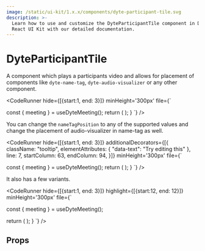 ```yaml
---
image: /static/ui-kit/1.x.x/components/dyte-participant-tile.svg
description: >-
  Learn how to use and customize the DyteParticipantTile component in Dyte's
  React UI Kit with our detailed documentation.
---
```


# DyteParticipantTile


A component which plays a participants video and allows for placement
of components like `dyte-name-tag`, `dyte-audio-visualizer` or any other component.

<CodeRunner 
hide={[{start:1, end: 3}]}
minHeight='300px'
file={`

  const { meeting } = useDyteMeeting();
  return (
    <DyteParticipantTile participant={meeting.self}>
      <DyteNameTag participant={meeting.self}>
        <DyteAudioVisualizer slot="start" />
      </DyteNameTag>
    </DyteParticipantTile>
  );
}
`} />

You can change the `nameTagPosition` to any of the supported values
and change the placement of audio-visualizer in name-tag as well.

<CodeRunner 
hide={[{start:1, end: 3}]}
additionalDecorators={[{
    className: "tooltip",
    elementAttributes: { "data-text": "Try editing this" },
    line: 7,
    startColumn: 63,
    endColumn: 94,
  }]}
minHeight='300px'
file={`

  const { meeting } = useDyteMeeting();
  return (
    <DyteParticipantTile participant={meeting.self} nameTagPosition="bottom-center">
      <DyteNameTag participant={meeting.self}>
        <DyteAudioVisualizer slot="start" />
      </DyteNameTag>
    </DyteParticipantTile>
  );
}
`} />

It also has a few variants.

<CodeRunner 
hide={[{start:1, end: 3}]}
highlight={[{start:12, end: 12}]}
minHeight='300px'
file={`

  const { meeting } = useDyteMeeting();

return (
<DyteParticipantTile
      participant={meeting.self}
      nameTagPosition="bottom-center" 
      variant="gradient"
    >
<DyteNameTag participant={meeting.self}>
<DyteAudioVisualizer slot="start" />
</DyteNameTag>
</DyteParticipantTile>
);
}
`} />

## Props

<PropsTable of="dyte-participant-tile" />

<head>
  <title>React UI Kit DyteParticipantTile</title>
</head>

